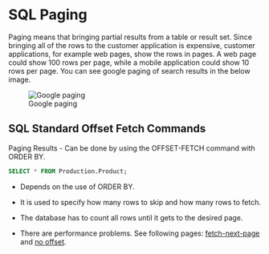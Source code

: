 # SQL Paging

Paging means that bringing partial results from a table or result set.
Since bringing all of the rows to the customer application is expensive, customer applications, for example web pages, show the rows in pages.
A web page could show 100 rows per page, while a mobile application could show 10 rows per page.
You can see google paging of search results in the below image.


![Google paging](images/google-paging.png)




## SQL Standard Offset Fetch Commands

Paging Results - Can be done by using the OFFSET-FETCH command with ORDER BY.


```sql
SELECT * FROM Production.Product;
```




- Depends on the use of ORDER BY.
- It is used to specify how many rows to skip and how many rows to fetch.
- The database has to count all rows until it gets to the desired page.

- There are performance problems. See following pages: [fetch-next-page](http://use-the-index-luke.com/sql/partial-results/fetch-next-page) and [no offset](https://use-the-index-luke.com/no-offset).


